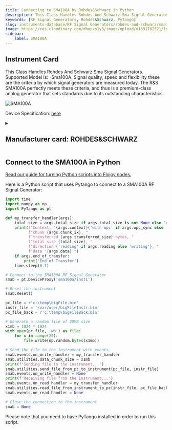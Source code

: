 ```yaml
---
title: Connecting to SMA100A by Rohdes&Schwarz in Python
description: This Class Handles Rohdes And Schwarz Sma Signal Generators. Supported Model Is, -Sma100A. Signal quality, speed and flexibility these are the criteria by which signal generators are measured today. The R&S SMA100A perfectly meets these criteria, and thus is a premium-class analog generator that sets standards due to its outstanding characteristics.
keywords: [RF Signal Generators, Rohdes&Schwarz, PyTango] 
slug: instruments-database/RF Signal Generators/rohdes-and-schwarz/sma100a 
image: https://res.cloudinary.com/dhopxs1y3/image/upload/v1691782521/Instruments/RF%20Signal%20Generator/SMA100A/SMA100A.jpg
sidebar:
    label: SMA100A 
---
```



## Instrument Card

This Class Handles Rohdes And Schwarz Sma Signal Generators. Supported Model Is: -Sma100A. Signal quality, speed and flexibility these are the criteria by which signal generators are measured today. The R&S SMA100A perfectly meets these criteria, and thus is a premium-class analog generator that sets standards due to its outstanding characteristics.

![SMA100A](https://res.cloudinary.com/dhopxs1y3/image/upload/v1691782521/Instruments/RF%20Signal%20Generator/SMA100A/SMA100A.jpg)

Device Specification: [here](https://scdn.rohde-schwarz.com/ur/pws/dl_downloads/dl_common_library/dl_brochures_and_datasheets/pdf_1/SMA100A_dat-sw_en_5213-6412-22_v0700.pdf)

<details style={{ marginTop: "15px"}}>
<summary><h2 style={{display:'inline'}}>Manufacturer card: ROHDES&SCHWARZ</h2></summary>

![ROHDES&SCHWARZ](https://res.cloudinary.com/dhopxs1y3/image/upload/v1692806194/Instruments/Vendor%20Logos/RohdeSchwarz.png)

Rohde & Schwarz GmbH & Co KG is an international electronics group specializing in the fields of electronic test equipment, broadcast & media, cybersecurity, radiomonitoring and radiolocation, and radiocommunication.

- Headquarters: Munich, Germany
- Yearly Revenue (millions, USD): 2500
- Vendor Website: [here](https://www.rohde-schwarz.com/ca/home_48230.html)

</details>


<FeaturedInstrumentVideo category="RF_SIGNAL_GENERATORS" />

## Connect to the SMA100A in Python

[Read our guide for turning Python scripts into Flojoy nodes.](https://docs.flojoy.ai/contribution/blocks/custom-flojoy-block/)



<Tabs>
<TabItem value="Flojoy" label="Flojoy" className="flojoy-instrument-tabs">

<SectionsCard category="RF_SIGNAL_GENERATORS" manufacturer="Rohdes&Schwarz"></SectionsCard>

</TabItem>
<TabItem value="PyTango" label="PyTango">

Here is a Python script that uses Pytango to connect to a SMA100A RF Signal Generator:

```python
import time
import numpy as np
import PyTango as pt

def my_transfer_handler(args):
    total_size = args.total_size if args.total_size is not None else "unknown"
    print(f"Context: '{args.context}{'with opc' if args.opc_sync else ''}', "
          f"chunk {args.chunk_ix}, "
          f"transferred {args.transferred_size} bytes, "
          f"total size {total_size}, "
          f"direction {'reading' if args.reading else 'writing'}, "
          f"data '{args.data}'")
    if args.end_of_transfer:
        print('End of Transfer')
    time.sleep(0.1)

# Connect to the SMA100A RF Signal Generator
smab = pt.DeviceProxy('sma100a/inst1')

# Reset the instrument
smab.Reset()

pc_file = r'c:\temp\bigFile.bin'
instr_file = '/var/user/bigFileInstr.bin'
pc_file_back = r'c:\temp\bigFileBack.bin'

# Generate a random file of 20MB size
x1mb = 1024 * 1024
with open(pc_file, 'wb') as file:
    for x in range(20):
        file.write(np.random.bytes(x1mb))

# Send the file to the instrument with events
smab.events.on_write_handler = my_transfer_handler
smab.utilities.data_chunk_size = x1mb
print(f'Sending file to the instrument...')
smab.utilities.send_file_from_pc_to_instrument(pc_file, instr_file)
smab.events.on_write_handler = None
print(f'Receiving file from the instrument...')
smab.events.on_read_handler = my_transfer_handler
smab.utilities.read_file_from_instrument_to_pc(instr_file, pc_file_back)
smab.events.on_read_handler = None

# Close the connection to the instrument
smab = None
```

Please note that you need to have PyTango installed in order to run this script.

</TabItem>
</Tabs>
